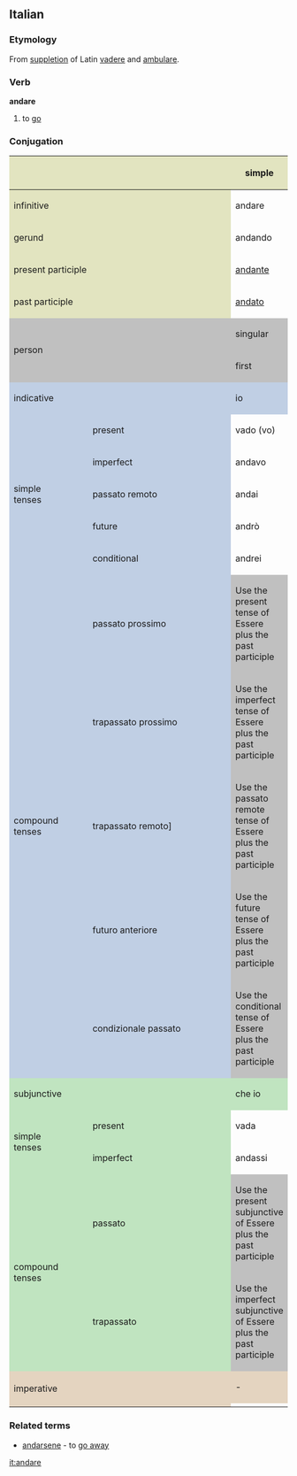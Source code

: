 ==Italian==
===Etymology===
From [[w:suppletion|suppletion]] of Latin [[vadere]] and [[ambulare]].

===Verb===
'''andare'''
# to [[go]]
===Conjugation===
<center>
{| style="background:#F0F0F0"
|-
! colspan="2" style="background:#e2e4c0" |
! colspan="3" style="background:#e2e4c0" | simple
! colspan="3" style="background:#e2e4c0" | compound

|-
! colspan="2" style="background:#e2e4c0" | infinitive
| colspan="3" | andare
| colspan="3" | essere andato

|-
! colspan="2" style="background:#e2e4c0" | gerund
| colspan="3" | andando
| colspan="3" | essendo andato

|-
! colspan="2" style="background:#e2e4c0" | present participle
| colspan="3" | [[andante]]

|-
! colspan="2" style="background:#e2e4c0" | past participle
| colspan="3" | [[andato]]

|-
! colspan="2" rowspan="2" style="background:#C0C0C0" | person
! colspan="3" style="background:#C0C0C0" | singular
! colspan="3" style="background:#C0C0C0" | plural

|-
! style="background:#C0C0C0;width:12.5%" | first
! style="background:#C0C0C0;width:12.5%" | second
! style="background:#C0C0C0;width:12.5%" | third
! style="background:#C0C0C0;width:12.5%" | first
! style="background:#C0C0C0;width:12.5%" | second
! style="background:#C0C0C0;width:12.5%" | third

|-
! style="background:#c0cfe4" colspan="2" | indicative
! style="background:#c0cfe4" | io
! style="background:#c0cfe4" | tu
! style="background:#c0cfe4" | lui/lei
! style="background:#c0cfe4" | noi
! style="background:#c0cfe4" | voi
! style="background:#c0cfe4" | loro

|-
! rowspan="5" style="background:#c0cfe4" | simple<br>tenses

! style="height:3em;background:#c0cfe4" | present
| vado (vo)
| vai
| va
| andiamo
| andate
| vanno

|-
! style="height:3em;background:#c0cfe4" | imperfect
| andavo
| andavi
| andava
| andavamo
| andavate
| andavano

|-
! style="height:3em;background:#c0cfe4" | passato remoto
| andai
| andasti
| andò
| andammo
| andaste
| andarono

|-
! style="height:3em;background:#c0cfe4" | future
| andrò
| andrai
| andrà
| andremo
| andrete
| andranno

|-
! style="height:3em;background:#c0cfe4" | conditional
| andrei
| andresti
| andrebbe
| andremmo
| andreste
| andrebbero

|-
! rowspan="5" style="background:#c0cfe4" | compound<br>tenses

! style="height:3em;background:#c0cfe4" | passato prossimo
! colspan="6" style="background:#C0C0C0" | Use the present tense of Essere plus the past participle

|-
! style="height:3em;background:#c0cfe4" | trapassato prossimo
! colspan="6" style="background:#C0C0C0" | Use the imperfect tense of Essere plus the past participle
|-
! style="height:3em;background:#c0cfe4" | trapassato remoto]
! colspan="6" style="background:#C0C0C0" | Use the passato remote tense of Essere plus the past participle

|-
! style="height:3em;background:#c0cfe4" | futuro anteriore
! colspan="6" style="background:#C0C0C0" | Use the future tense of Essere plus the past participle

|-
! style="height:3em;background:#c0cfe4" | condizionale passato
! colspan="6" style="background:#C0C0C0" | Use the conditional tense of Essere plus the past participle

|-
! style="background:#c0e4c0" colspan="2" | subjunctive
! style="background:#c0e4c0" | che io
! style="background:#c0e4c0" | che tu
! style="background:#c0e4c0" | che lui/che lei
! style="background:#c0e4c0" | che noi
! style="background:#c0e4c0" | che voi
! style="background:#c0e4c0" | che loro

|-
! rowspan="2" style="background:#c0e4c0" | simple<br>tenses

! style="height:3em;background:#c0e4c0" | present
| vada
| vada
| vada
| andiamo
| andiate
| vadano

|-
! style="height:3em;background:#c0e4c0" rowspan="1" | imperfect
| andassi
| andassi
| andasse
| andassimo
| andaste
| andassero

|-
! rowspan="2" style="background:#c0e4c0" | compound<br>tenses

! style="height:3em;background:#c0e4c0" | passato
! colspan="6" style="background:#C0C0C0" | Use the present subjunctive of Essere plus the past participle

|-
! rowspan="1" style="height:3em;background:#c0e4c0" | trapassato
! colspan="6" style="background:#C0C0C0" | Use the imperfect subjunctive of Essere plus the past participle

|-
! colspan="2" rowspan="2" style="height:3em;background:#e4d4c0" | imperative
! style="background:#e4d4c0" | -
! style="background:#e4d4c0" | tu
! style="background:#e4d4c0" | lui/lei
! style="background:#e4d4c0" | noi
! style="background:#e4d4c0" | voi
! style="background:#e4d4c0" | loro

|-
|
| va' (vai)
| vada
| andiamo
| andate
| andano

|}
</center>

===Related terms===
* [[andarsene]] - to [[go away]]

[[it:andare]]
